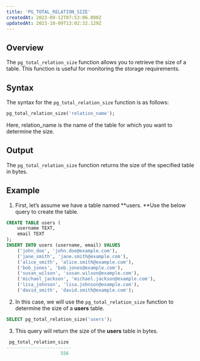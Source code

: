 ```yaml
---
title: 'PG_TOTAL_RELATION_SIZE'
createdAt: 2023-09-12T07:53:06.890Z
updatedAt: 2023-10-09T13:02:32.129Z
---
```


## **Overview**

The `pg_total_relation_size` function allows you to retrieve the size of a table. This function is useful for monitoring the storage requirements.

## **Syntax**

The syntax for the `pg_total_relation_size` function is as follows:

```sql
pg_total_relation_size('relation_name');
```

Here, relation\_name is the name of the table for which you want to determine the size.

## **Output**

The `pg_total_relation_size` function returns the size of the specified table in bytes.

## **Example**

1. First, let’s assume we have a table named **users. **Use the below query to create the table.

```sql
CREATE TABLE users (
    username TEXT,
    email TEXT
);
INSERT INTO users (username, email) VALUES
    ('john_doe', 'john.doe@example.com'),
    ('jane_smith', 'jane.smith@example.com'),
    ('alice_smith', 'alice.smith@example.com'),
    ('bob_jones', 'bob.jones@example.com'),
    ('susan_wilson', 'susan.wilson@example.com'),
    ('michael_jackson', 'michael.jackson@example.com'),
    ('lisa_johnson', 'lisa.johnson@example.com'),
    ('david_smith', 'david.smith@example.com');
```

2. In this case, we will use the `pg_total_relation_size` function to determine the size of a **users** table.

```sql
SELECT pg_total_relation_size('users');
```

3. This query will return the size of the **users** table in bytes.

```sql
 pg_total_relation_size 
------------------------
                    556
```

